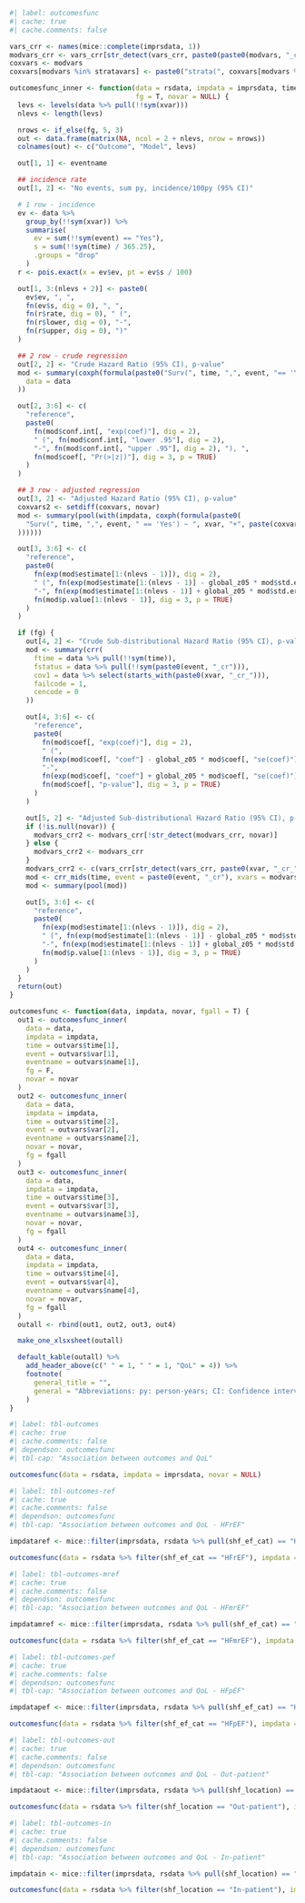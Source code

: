 ```r
#| label: outcomesfunc
#| cache: true
#| cache.comments: false

vars_crr <- names(mice::complete(imprsdata, 1))
modvars_crr <- vars_crr[str_detect(vars_crr, paste0(paste0(modvars, "_cr_"), collapse = "|"))]
coxvars <- modvars
coxvars[modvars %in% stratavars] <- paste0("strata(", coxvars[modvars %in% stratavars], ")")

outcomesfunc_inner <- function(data = rsdata, impdata = imprsdata, time, event, eventname, xvar = "shf_qol_cat",
                               fg = T, novar = NULL) {
  levs <- levels(data %>% pull(!!sym(xvar)))
  nlevs <- length(levs)

  nrows <- if_else(fg, 5, 3)
  out <- data.frame(matrix(NA, ncol = 2 + nlevs, nrow = nrows))
  colnames(out) <- c("Outcome", "Model", levs)

  out[1, 1] <- eventname

  ## incidence rate
  out[1, 2] <- "No events, sum py, incidence/100py (95% CI)"

  # 1 row - incidence
  ev <- data %>%
    group_by(!!sym(xvar)) %>%
    summarise(
      ev = sum(!!sym(event) == "Yes"),
      s = sum(!!sym(time) / 365.25),
      .groups = "drop"
    )
  r <- pois.exact(x = ev$ev, pt = ev$s / 100)

  out[1, 3:(nlevs + 2)] <- paste0(
    ev$ev, ", ",
    fn(ev$s, dig = 0), ", ",
    fn(r$rate, dig = 0), " (",
    fn(r$lower, dig = 0), "-",
    fn(r$upper, dig = 0), ")"
  )

  ## 2 row - crude regression
  out[2, 2] <- "Crude Hazard Ratio (95% CI), p-value"
  mod <- summary(coxph(formula(paste0("Surv(", time, ",", event, "== 'Yes') ~ ", xvar)),
    data = data
  ))

  out[2, 3:6] <- c(
    "reference",
    paste0(
      fn(mod$conf.int[, "exp(coef)"], dig = 2),
      " (", fn(mod$conf.int[, "lower .95"], dig = 2),
      "-", fn(mod$conf.int[, "upper .95"], dig = 2), "), ",
      fn(mod$coef[, "Pr(>|z|)"], dig = 3, p = TRUE)
    )
  )

  ## 3 row - adjusted regression
  out[3, 2] <- "Adjusted Hazard Ratio (95% CI), p-value"
  coxvars2 <- setdiff(coxvars, novar)
  mod <- summary(pool(with(impdata, coxph(formula(paste0(
    "Surv(", time, ",", event, " == 'Yes') ~ ", xvar, "+", paste(coxvars2, collapse = " + ")
  ))))))

  out[3, 3:6] <- c(
    "reference",
    paste0(
      fn(exp(mod$estimate[1:(nlevs - 1)]), dig = 2),
      " (", fn(exp(mod$estimate[1:(nlevs - 1)] - global_z05 * mod$std.error[1:(nlevs - 1)]), dig = 2),
      "-", fn(exp(mod$estimate[1:(nlevs - 1)] + global_z05 * mod$std.error[1:(nlevs - 1)]), dig = 2), "), ",
      fn(mod$p.value[1:(nlevs - 1)], dig = 3, p = TRUE)
    )
  )

  if (fg) {
    out[4, 2] <- "Crude Sub-distributional Hazard Ratio (95% CI), p-value"
    mod <- summary(crr(
      ftime = data %>% pull(!!sym(time)),
      fstatus = data %>% pull(!!sym(paste0(event, "_cr"))),
      cov1 = data %>% select(starts_with(paste0(xvar, "_cr_"))),
      failcode = 1,
      cencode = 0
    ))

    out[4, 3:6] <- c(
      "reference",
      paste0(
        fn(mod$coef[, "exp(coef)"], dig = 2),
        " (",
        fn(exp(mod$coef[, "coef"] - global_z05 * mod$coef[, "se(coef)"]), dig = 2),
        "-",
        fn(exp(mod$coef[, "coef"] + global_z05 * mod$coef[, "se(coef)"]), dig = 2), "), ",
        fn(mod$coef[, "p-value"], dig = 3, p = TRUE)
      )
    )

    out[5, 2] <- "Adjusted Sub-distributional Hazard Ratio (95% CI), p-value"
    if (!is.null(novar)) {
      modvars_crr2 <- modvars_crr[!str_detect(modvars_crr, novar)]
    } else {
      modvars_crr2 <- modvars_crr
    }
    modvars_crr2 <- c(vars_crr[str_detect(vars_crr, paste0(xvar, "_cr_"))], modvars_crr2)
    mod <- crr_mids(time, event = paste0(event, "_cr"), xvars = modvars_crr2, impdata)
    mod <- summary(pool(mod))

    out[5, 3:6] <- c(
      "reference",
      paste0(
        fn(exp(mod$estimate[1:(nlevs - 1)]), dig = 2),
        " (", fn(exp(mod$estimate[1:(nlevs - 1)] - global_z05 * mod$std.error[1:(nlevs - 1)]), dig = 2),
        "-", fn(exp(mod$estimate[1:(nlevs - 1)] + global_z05 * mod$std.error[1:(nlevs - 1)]), dig = 2), "), ",
        fn(mod$p.value[1:(nlevs - 1)], dig = 3, p = TRUE)
      )
    )
  }
  return(out)
}

outcomesfunc <- function(data, impdata, novar, fgall = T) {
  out1 <- outcomesfunc_inner(
    data = data,
    impdata = impdata,
    time = outvars$time[1],
    event = outvars$var[1],
    eventname = outvars$name[1],
    fg = F,
    novar = novar
  )
  out2 <- outcomesfunc_inner(
    data = data,
    impdata = impdata,
    time = outvars$time[2],
    event = outvars$var[2],
    eventname = outvars$name[2],
    novar = novar,
    fg = fgall
  )
  out3 <- outcomesfunc_inner(
    data = data,
    impdata = impdata,
    time = outvars$time[3],
    event = outvars$var[3],
    eventname = outvars$name[3],
    novar = novar,
    fg = fgall
  )
  out4 <- outcomesfunc_inner(
    data = data,
    impdata = impdata,
    time = outvars$time[4],
    event = outvars$var[4],
    eventname = outvars$name[4],
    novar = novar,
    fg = fgall
  )
  outall <- rbind(out1, out2, out3, out4)

  make_one_xlsxsheet(outall)

  default_kable(outall) %>%
    add_header_above(c(" " = 1, " " = 1, "QoL" = 4)) %>%
    footnote(
      general_title = "",
      general = "Abbreviations: py: person-years; CI: Confidence interval"
    )
}
```

```r
#| label: tbl-outcomes
#| cache: true
#| cache.comments: false
#| dependson: outcomesfunc
#| tbl-cap: "Association between outcomes and QoL"

outcomesfunc(data = rsdata, impdata = imprsdata, novar = NULL)
```

```r
#| label: tbl-outcomes-ref
#| cache: true
#| cache.comments: false
#| dependson: outcomesfunc
#| tbl-cap: "Association between outcomes and QoL - HFrEF"

impdataref <- mice::filter(imprsdata, rsdata %>% pull(shf_ef_cat) == "HFrEF")

outcomesfunc(data = rsdata %>% filter(shf_ef_cat == "HFrEF"), impdata = impdataref, novar = "shf_ef_cat", fgall = F)
```

```r
#| label: tbl-outcomes-mref
#| cache: true
#| cache.comments: false
#| dependson: outcomesfunc
#| tbl-cap: "Association between outcomes and QoL - HFmrEF"

impdatamref <- mice::filter(imprsdata, rsdata %>% pull(shf_ef_cat) == "HFmrEF")

outcomesfunc(data = rsdata %>% filter(shf_ef_cat == "HFmrEF"), impdata = impdatamref, novar = "shf_ef_cat", fgall = F)
```

```r
#| label: tbl-outcomes-pef
#| cache: true
#| cache.comments: false
#| dependson: outcomesfunc
#| tbl-cap: "Association between outcomes and QoL - HFpEF"

impdatapef <- mice::filter(imprsdata, rsdata %>% pull(shf_ef_cat) == "HFpEF")

outcomesfunc(data = rsdata %>% filter(shf_ef_cat == "HFpEF"), impdata = impdatapef, novar = "shf_ef_cat", fgall = F)
```

```r
#| label: tbl-outcomes-out
#| cache: true
#| cache.comments: false
#| dependson: outcomesfunc
#| tbl-cap: "Association between outcomes and QoL - Out-patient"

impdataout <- mice::filter(imprsdata, rsdata %>% pull(shf_location) == "Out-patient")

outcomesfunc(data = rsdata %>% filter(shf_location == "Out-patient"), impdata = impdataout, novar = "shf_location", fgall = F)
```

```r
#| label: tbl-outcomes-in
#| cache: true
#| cache.comments: false
#| dependson: outcomesfunc
#| tbl-cap: "Association between outcomes and QoL - In-patient"

impdatain <- mice::filter(imprsdata, rsdata %>% pull(shf_location) == "In-patient")

outcomesfunc(data = rsdata %>% filter(shf_location == "In-patient"), impdata = impdatain, novar = "shf_location", fgall = F)
```
